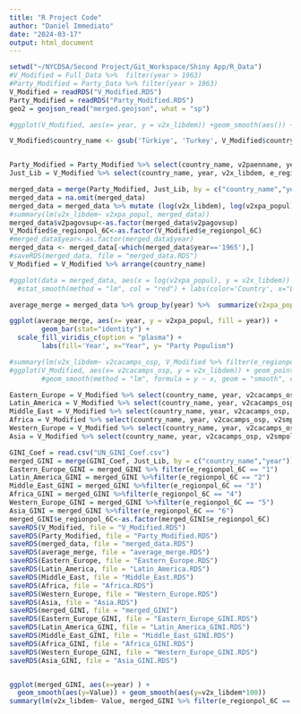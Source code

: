```yaml
---
title: "R Project Code"
author: "Daniel Immediato"
date: "2024-03-17"
output: html_document
---
```


```r
setwd("~/NYCDSA/Second Project/Git_Workspace/Shiny App/R_Data")
#V_Modified = Full_Data %>%  filter(year > 1963)
#Party_Modified = Party_Data %>% filter(year > 1963)
V_Modified = readRDS("V_Modified.RDS")
Party_Modified = readRDS("Party_Modified.RDS")
geo2 = geojson_read("merged.geojson", what = "sp")
```


```r
#ggplot(V_Modified, aes(x= year, y = v2x_libdem)) +geom_smooth(aes()) + labs(x="Year", y= "Democracy Index")

V_Modified$country_name <- gsub('Türkiye', 'Turkey', V_Modified$country_name)


Party_Modified = Party_Modified %>% select(country_name, v2paenname, year, v2xpa_popul, v2xpa_antiplural, v2pagovsup)
Just_Lib = V_Modified %>% select(country_name, year, v2x_libdem, e_regionpol_6C)

merged_data = merge(Party_Modified, Just_Lib, by = c("country_name","year"))
merged_data = na.omit(merged_data)
merged_data = merged_data %>% mutate (log(v2x_libdem), log(v2xpa_popul), log(v2xpa_antiplural))
#summary(lm(v2x_libdem~ v2xpa_popul, merged_data))
merged_data$v2pagovsup<-as.factor(merged_data$v2pagovsup)
V_Modified$e_regionpol_6C<-as.factor(V_Modified$e_regionpol_6C)
#merged_data$year<-as.factor(merged_data$year)
merged_data <- merged_data[-which(merged_data$year=='1965'),]
#saveRDS(merged_data, file = "merged_data.RDS")
V_Modified = V_Modified %>% arrange(country_name)
```

```r

#ggplot(data = merged_data, aes(x = log(v2xpa_popul), y = v2x_libdem))  + geom_point() +
  #stat_smooth(method = "lm", col = "red") + labs(color='Country', x="Level of Populism", y= "Democracy Index")

average_merge = merged_data %>% group_by(year) %>%  summarize(v2xpa_popul = mean(v2xpa_popul), v2xpa_antiplural = mean(v2xpa_antiplural))

ggplot(average_merge, aes(x= year, y = v2xpa_popul, fill = year)) + 
        geom_bar(stat="identity") +
  scale_fill_viridis_c(option = "plasma") + 
        labs(fill='Year', x="Year", y= "Party Populism")
```

```r
#summary(lm(v2x_libdem~ v2cacamps_osp, V_Modified %>% filter(e_regionpol_6C == "6")))
#ggplot(V_Modified, aes(x= v2cacamps_osp, y = v2x_libdem)) + geom_point() +
        #geom_smooth(method = "lm", formula = y ~ x, geom = "smooth", color = "red")

Eastern_Europe = V_Modified %>% select(country_name, year, v2cacamps_osp, v2smpolsoc_osp, e_regionpol_6C) %>% filter(e_regionpol_6C == "1")
Latin_America = V_Modified %>% select(country_name, year, v2cacamps_osp, v2smpolsoc_osp, e_regionpol_6C) %>%filter(e_regionpol_6C == "2")
Middle_East = V_Modified %>% select(country_name, year, v2cacamps_osp, v2smpolsoc_osp, e_regionpol_6C) %>%filter(e_regionpol_6C == "3")
Africa = V_Modified %>% select(country_name, year, v2cacamps_osp, v2smpolsoc_osp, e_regionpol_6C) %>%filter(e_regionpol_6C == "4")
Western_Europe = V_Modified %>% select(country_name, year, v2cacamps_osp, v2smpolsoc_osp, e_regionpol_6C) %>%filter(e_regionpol_6C == "5")
Asia = V_Modified %>% select(country_name, year, v2cacamps_osp, v2smpolsoc_osp, e_regionpol_6C) %>%filter(e_regionpol_6C == "6")


```

```r

GINI_Coef = read.csv("UN_GINI_Coef.csv")
merged_GINI = merge(GINI_Coef, Just_Lib, by = c("country_name","year"))
Eastern_Europe_GINI = merged_GINI %>% filter(e_regionpol_6C == "1")
Latin_America_GINI = merged_GINI %>%filter(e_regionpol_6C == "2")
Middle_East_GINI = merged_GINI %>%filter(e_regionpol_6C == "3")
Africa_GINI = merged_GINI %>%filter(e_regionpol_6C == "4")
Western_Europe_GINI = merged_GINI %>%filter(e_regionpol_6C == "5")
Asia_GINI = merged_GINI %>%filter(e_regionpol_6C == "6")
merged_GINI$e_regionpol_6C<-as.factor(merged_GINI$e_regionpol_6C)
saveRDS(V_Modified, file = "V_Modified.RDS")
saveRDS(Party_Modified, file = "Party_Modified.RDS")
saveRDS(merged_data, file = "merged_data.RDS")
saveRDS(average_merge, file = "average_merge.RDS")
saveRDS(Eastern_Europe, file = "Eastern_Europe.RDS")
saveRDS(Latin_America, file = "Latin_America.RDS")
saveRDS(Middle_East, file = "Middle_East.RDS")
saveRDS(Africa, file = "Africa.RDS")
saveRDS(Western_Europe, file = "Western_Europe.RDS")
saveRDS(Asia, file = "Asia.RDS")
saveRDS(merged_GINI, file = "merged_GINI")
saveRDS(Eastern_Europe_GINI, file = "Eastern_Europe_GINI.RDS")
saveRDS(Latin_America_GINI, file = "Latin_America_GINI.RDS")
saveRDS(Middle_East_GINI, file = "Middle_East_GINI.RDS")
saveRDS(Africa_GINI, file = "Africa_GINI.RDS")
saveRDS(Western_Europe_GINI, file = "Western_Europe_GINI.RDS")
saveRDS(Asia_GINI, file = "Asia_GINI.RDS")


ggplot(merged_GINI, aes(x=year) ) +
  geom_smooth(aes(y=Value)) + geom_smooth(aes(y=v2x_libdem*100))
summary(lm(v2x_libdem~ Value, merged_GINI %>% filter(e_regionpol_6C == "5")))
```